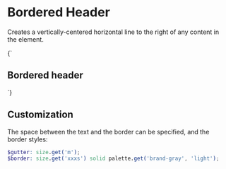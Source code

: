 
<Meta title="Atoms/Bordered header" />

# Bordered Header

Creates a vertically-centered horizontal line to the right of any content in the element.

<Canvas>
  <Story name="Bordered header">
    {`
      <h2 class="a-bordered-header">Bordered header</h2>
    `}
  </Story>
</Canvas>

## Customization

The space between the text and the border can be specified, and the border styles:

```scss
$gutter: size.get('m');
$border: size.get('xxxs') solid palette.get('brand-gray', 'light');
```
